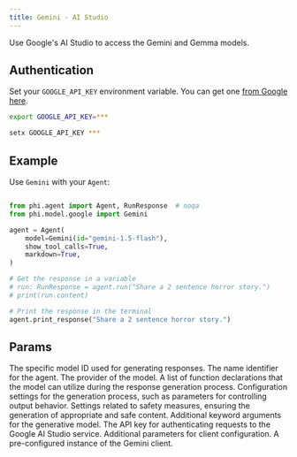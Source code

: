 ```yaml
---
title: Gemini - AI Studio
---
```


Use Google's AI Studio to access the Gemini and Gemma models.

## Authentication

Set your `GOOGLE_API_KEY` environment variable. You can get one [from Google here](https://ai.google.dev/aistudio).

<CodeGroup>

```bash Mac
export GOOGLE_API_KEY=***
```

```bash Windows
setx GOOGLE_API_KEY ***
```

</CodeGroup>

## Example

Use `Gemini` with your `Agent`:

<CodeGroup>

```python agent.py

from phi.agent import Agent, RunResponse  # noqa
from phi.model.google import Gemini

agent = Agent(
    model=Gemini(id="gemini-1.5-flash"),
    show_tool_calls=True,
    markdown=True,
)

# Get the response in a variable
# run: RunResponse = agent.run("Share a 2 sentence horror story.")
# print(run.content)

# Print the response in the terminal
agent.print_response("Share a 2 sentence horror story.")
```

</CodeGroup>

## Params
<ResponseField name="id" type="str" default="gemini-1.5-flash">
  The specific model ID used for generating responses.
</ResponseField>
<ResponseField name="name" type="str" default="Gemini">
  The name identifier for the agent.
</ResponseField>
<ResponseField name="provider" type="str" default="Google">
  The provider of the model.
</ResponseField>
<ResponseField name="function_declarations" type="Optional[List[FunctionDeclaration]]">
  A list of function declarations that the model can utilize during the response generation process.
</ResponseField>
<ResponseField name="generation_config" type="Optional[Any]">
  Configuration settings for the generation process, such as parameters for controlling output behavior.
</ResponseField>
<ResponseField name="safety_settings" type="Optional[Any]">
  Settings related to safety measures, ensuring the generation of appropriate and safe content.
</ResponseField>
<ResponseField name="generative_model_kwargs" type="Optional[Dict[str, Any]]">
  Additional keyword arguments for the generative model.
</ResponseField>
<ResponseField name="api_key" type="Optional[str]">
  The API key for authenticating requests to the Google AI Studio service.
</ResponseField>
<ResponseField name="client_params" type="Optional[Dict[str, Any]]">
  Additional parameters for client configuration.
</ResponseField>
<ResponseField name="client" type="Optional[GenerativeModel]">
  A pre-configured instance of the Gemini client.
</ResponseField>
